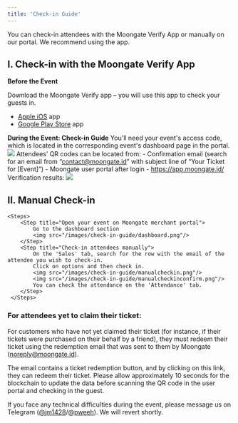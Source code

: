 ```yaml
---
title: 'Check-in Guide'
---
```

You can check-in attendees with the Moongate Verify App or manually on our portal. We recommend using the app. 

## I. Check-in with the Moongate Verify App
**Before the Event**

Download the Moongate Verify app 
– you will use this app to check your guests in.
- [Apple iOS](https://apps.apple.com/app/moongate-verify/id6444063664) app
- [Google Play Store](https://play.google.com/store/apps/details?id=com.moongate.verify) app

**During the Event: Check-in Guide**
<Steps>
    <Step title="Log into the Moongate Verify app">
        You'll need your event's access code, which is located in the corresponding event's dashboard page in the portal.
        <img src="/images/check-in-guide/code location.png"/>
    </Step>
    <Step title="Choose the target event">
    </Step>
    <Step title="Scan the attendee's QR code(s).">
        Attendees’ QR codes can be located from:
        - Confirmation email (search for an email from “contact@moongate.id” with subject line of “Your Ticket for [Event]”)
        - Moongate user portal after login - https://app.moongate.id/
    </Step>
    <Step title="Check the attendee's eligibility">
        Verification results:
        <img src="/images/check-in-guide/verification msgs.png"/>
    </Step>
</Steps>

## II. Manual Check-in
    <Steps>
        <Step title="Open your event on Moongate merchant portal">
            Go to the dashboard section 
            <img src="/images/check-in-guide/dashboard.png"/>
        </Step>
        <Step title="Check-in attendees manually">
            On the 'Sales' tab, search for the row with the email of the attendee you wish to check-in.
            Click on options and then check in.
            <img src="/images/check-in-guide/manualcheckin.png"/>
            <img src="/images/check-in-guide/manualcheckinconfirm.png"/>
            You can check the attendance on the 'Attendance' tab.
        </Step>
     </Steps>

### For attendees yet to claim their ticket:
For customers who have not yet claimed their ticket (for instance, if their tickets were purchased on their behalf by a friend), they must redeem their ticket using the redemption email that was sent to them by Moongate (noreply@moongate.id).

The email contains a ticket redemption button, and by clicking on this link, they can redeem their ticket. Please allow approximately 10 seconds for the blockchain to update the data before scanning the QR code in the user portal and checking in the guest.

If you face any technical difficulties during the event, please message us on Telegram ([@jm1428](https://t.me/jm1428)/[@pweeh](https://t.me/pweeh)). We will revert shortly.